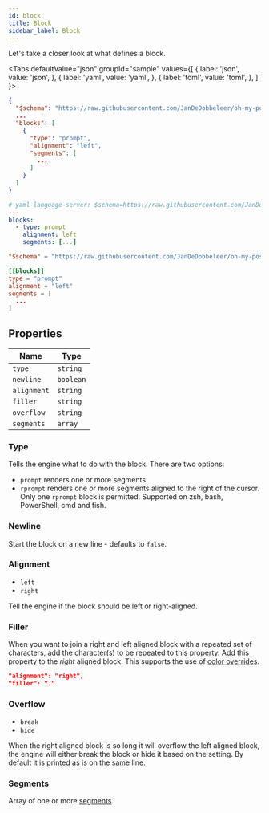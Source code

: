 ```yaml
---
id: block
title: Block
sidebar_label: Block
---
```



Let's take a closer look at what defines a block.

<Tabs
  defaultValue="json"
  groupId="sample"
  values={[
    { label: 'json', value: 'json', },
    { label: 'yaml', value: 'yaml', },
    { label: 'toml', value: 'toml', },
  ]
}>
<TabItem value="json">

```json
{
  "$schema": "https://raw.githubusercontent.com/JanDeDobbeleer/oh-my-posh/main/themes/schema.json",
  ...
  "blocks": [
    {
      "type": "prompt",
      "alignment": "left",
      "segments": [
        ...
      ]
    }
  ]
}
```

</TabItem>
<TabItem value="yaml">

```yaml
# yaml-language-server: $schema=https://raw.githubusercontent.com/JanDeDobbeleer/oh-my-posh/main/themes/schema.json
---
blocks:
  - type: prompt
    alignment: left
    segments: [...]
```

</TabItem>
<TabItem value="toml">

```toml
"$schema" = "https://raw.githubusercontent.com/JanDeDobbeleer/oh-my-posh/main/themes/schema.json"

[[blocks]]
type = "prompt"
alignment = "left"
segments = [
  ...
]
```

</TabItem>
</Tabs>

## Properties

| Name        | Type      |
| ----------- | --------- |
| `type`      | `string`  |
| `newline`   | `boolean` |
| `alignment` | `string`  |
| `filler`    | `string`  |
| `overflow`  | `string`  |
| `segments`  | `array`   |

### Type

Tells the engine what to do with the block. There are two options:

- `prompt` renders one or more segments
- `rprompt` renders one or more segments aligned to the right of the cursor. Only one `rprompt` block is permitted.
  Supported on zsh, bash, PowerShell, cmd and fish.

### Newline

Start the block on a new line - defaults to `false`.

### Alignment

- `left`
- `right`

Tell the engine if the block should be left or right-aligned.

### Filler

When you want to join a right and left aligned block with a repeated set of characters, add the character(s)
to be repeated to this property. Add this property to the _right_ aligned block. This supports the use of
[color overrides][color-overrides].

```json
"alignment": "right",
"filler": "."
```

### Overflow

- `break`
- `hide`

When the right aligned block is so long it will overflow the left aligned block, the engine will either
break the block or hide it based on the setting. By default it is printed as is on the same line.

### Segments

Array of one or more [segments][segment].

[color-overrides]: /docs/configuration/colors#color-overrides
[segment]: segment.mdx
